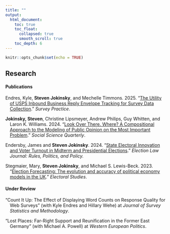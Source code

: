 ```yaml
---
title: ""
output: 
  html_document:
    toc: true
    toc_float: 
      collapsed: true
      smooth_scroll: true
    toc_depth: 6
---
```


```r
knitr::opts_chunk$set(echo = TRUE)
```

## Research


#### Publications

<p style="text-indent: -1em; padding-left: 1em;">
  Endres, Kyle, **Steven Jokinsky**, and Mechelle Timmons. 2025. “[The Utility of USPS Inbound Business Reply Envelope Tracking for Survey Data Collection](https://doi.org/10.29115/SP-2025-0012).” *Survey Practice*.
</p>

<p style="text-indent: -1em; padding-left: 1em;"> 
  **Jokinsky, Steven**, Christine Lipsmeyer, Andrew Philips, Guy Whitten, and Laron K. Williams. 2024. “[Look Over There. Where? A Compositional Approach to the Modeling of Public Opinion on the Most Important Problem](https://onlinelibrary.wiley.com/doi/10.1111/ssqu.13360).” *Social Science Quarterly*.
</p>

<p style="text-indent: -1em; padding-left: 1em;"> 
  Endersby, James and **Steven Jokinsky**. 2024. “[State Electoral Innovation and Voter Turnout in Midterm and Presidential Elections](https://www.liebertpub.com/doi/abs/10.1089/elj.2023.0013).” *Election Law Journal: Rules, Politics, and Policy.*
</p>

<p style="text-indent: -1em; padding-left: 1em;"> 
  Stegmaier, Mary, **Steven Jokinsky**, and Michael S. Lewis-Beck. 2023. “[Election Forecasting: The evolution and accuracy of political economy models in the UK](https://www.sciencedirect.com/science/article/abs/pii/S0261379423001166).” *Electoral Studies*.
</p>

#### Under Review

<p style="text-indent: -1em; padding-left: 1em;"> 
  “Count It Up: The Effect of Displaying Word Counts on Response Quality
for Web Surveys” (with Kyle Endres and Hillary Wehe) at *Journal of Survey
Statistics and Methodology*.
</p>

<p style="text-indent: -1em; padding-left: 1em;">
   “Lost Places: Far-Right Support and Reunification in the Former East Germany” (with Michael A. Powell) at *Western European Politics*. 
</p>

<!-- #### Professional Reports -->



